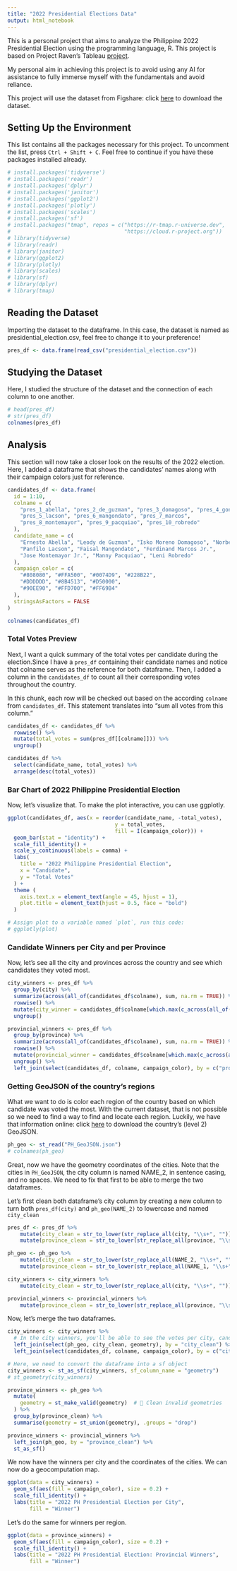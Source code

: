 ```yaml
---
title: "2022 Presidential Elections Data"
output: html_notebook
---
```


This is a personal project that aims to analyze the Philippine 2022 Presidential Election using the programming language, R. This project is based on Project Raven's Tableau [project](https://www.facebook.com/61562294530876/posts/pfbid02bwLWd45JfRSiCbmaFYBJRfM4WbYD6diK8rBAHRzoDjDwoZF8DWW8HZJ6gKJRhp9tl/). 

My personal aim in achieving this project is to avoid using any AI for assistance to fully immerse myself with the fundamentals and avoid reliance.

This project will use the dataset from Figshare: click [here](https://figshare.com/articles/dataset/2022_Presidential_Elections_Data/19755469?file=35101492) to download the dataset.

## Setting Up the Environment

This list contains all the packages necessary for this project. To uncomment the list, press `Ctrl + Shift + C`. Feel free to continue if you have these packages installed already.

```r
# install.packages('tidyverse')
# install.packages('readr')
# install.packages('dplyr')
# install.packages('janitor')
# install.packages('ggplot2')
# install.packages('plotly')
# install.packages('scales')
# install.packages('sf')
# install.packages("tmap", repos = c("https://r-tmap.r-universe.dev",
#                                    "https://cloud.r-project.org"))
# library(tidyverse)
# library(readr)
# library(janitor)
# library(ggplot2)
# library(plotly)
# library(scales)
# library(sf)
# library(dplyr)
# library(tmap)
```

## Reading the Dataset

Importing the dataset to the dataframe. In this case, the dataset is named as presidential_election.csv, feel free to change it to your preference!

```r
pres_df <- data.frame(read_csv("presidential_election.csv"))

```

## Studying the Dataset

Here, I studied the structure of the dataset and the connection of each column to one another.

```r
# head(pres_df)
# str(pres_df)
colnames(pres_df)
```

## Analysis 

This section will now take a closer look on the results of the 2022 election. Here, I added a dataframe that shows the candidates' names along with their campaign colors just for reference.

```r
candidates_df <- data.frame(
  id = 1:10,
  colname = c(
    "pres_1_abella", "pres_2_de_guzman", "pres_3_domagoso", "pres_4_gonzales", 
    "pres_5_lacson", "pres_6_mangondato", "pres_7_marcos", 
    "pres_8_montemayor", "pres_9_pacquiao", "pres_10_robredo"
  ),
  candidate_name = c(
    "Ernesto Abella", "Leody de Guzman", "Isko Moreno Domagoso", "Norberto Gonzales",
    "Panfilo Lacson", "Faisal Mangondato", "Ferdinand Marcos Jr.",
    "Jose Montemayor Jr.", "Manny Pacquiao", "Leni Robredo"
  ),
  campaign_color = c(
    "#808080", "#FFA500", "#0074D9", "#228B22",
    "#DDDDDD", "#8B4513", "#D50000",
    "#90EE90", "#FFD700", "#FF69B4"
  ),
  stringsAsFactors = FALSE
)

colnames(candidates_df)
```
### Total Votes Preview

Next, I want a quick summary of the total votes per candidate during the election.Since I have a `pres_df` containing their candidate names and notice that colname serves as the reference for both dataframe. Then, I added a column in the `candidates_df` to count all their corresponding votes throughout the country. 

In this chunk, each row will be checked out based on the according `colname` from `candidates_df`. This statement translates into "sum all votes from this column."

```r
candidates_df <- candidates_df %>%
  rowwise() %>%
  mutate(total_votes = sum(pres_df[[colname]])) %>%
  ungroup() 

candidates_df %>%
  select(candidate_name, total_votes) %>%
  arrange(desc(total_votes))
```

### Bar Chart of 2022 Philippine Presidential Election

Now, let's visualize that. To make the plot interactive, you can use ggplotly.

```r
ggplot(candidates_df, aes(x = reorder(candidate_name, -total_votes),
                                  y = total_votes,
                                  fill = I(campaign_color))) + 
  geom_bar(stat = "identity") +
  scale_fill_identity() + 
  scale_y_continuous(labels = comma) +
  labs(
    title = "2022 Philippine Presidential Election",
    x = "Candidate",
    y = "Total Votes"
  ) +
  theme (
    axis.text.x = element_text(angle = 45, hjust = 1),
    plot.title = element_text(hjust = 0.5, face = "bold")
  )

# Assign plot to a variable named `plot`, run this code:
# ggplotly(plot)  
```

### Candidate Winners per City and per Province

Now, let's see all the city and provinces across the country and see which candidates they voted most. 

```r
city_winners <- pres_df %>% 
  group_by(city) %>%
  summarize(across(all_of(candidates_df$colname), sum, na.rm = TRUE)) %>%
  rowwise() %>%
  mutate(city_winner = candidates_df$colname[which.max(c_across(all_of(candidates_df$colname)))]) %>%
  ungroup()

provincial_winners <- pres_df %>% 
  group_by(province) %>%
  summarize(across(all_of(candidates_df$colname), sum, na.rm = TRUE)) %>%
  rowwise() %>%
  mutate(provincial_winner = candidates_df$colname[which.max(c_across(all_of(candidates_df$colname)))]) %>%
  ungroup() %>% 
  left_join(select(candidates_df, colname, campaign_color), by = c("provincial_winner" = "colname"))
```

### Getting GeoJSON of the country's regions

What we want to do is color each region of the country based on which candidate was voted the most. With the current dataset, that is not possible so we need to find a way to find and locate each region. Luckily, we have that information online: click [here](https://gadm.org/download_country.html) to download the country's (level 2) GeoJSON. 

```r
ph_geo <- st_read("PH_GeoJSON.json")
# colnames(ph_geo)
```
Great, now we have the geometry coordinates of the cities. Note that the cities in `PH_GeoJSON`, the city column is named NAME_2, in sentence casing, and no spaces. We need to fix that first to be able to merge the two dataframes.

Let's first clean both dataframe's city column by creating a new column to turn both `pres_df(city)` and `ph_geo(NAME_2)` to lowercase and named `city_clean`

```r
pres_df <- pres_df %>%
    mutate(city_clean = str_to_lower(str_replace_all(city, "\\s+", ""))) %>% 
    mutate(province_clean = str_to_lower(str_replace_all(province, "\\s+", "")))

ph_geo <- ph_geo %>% 
    mutate(city_clean = str_to_lower(str_replace_all(NAME_2, "\\s+", ""))) %>% 
    mutate(province_clean = str_to_lower(str_replace_all(NAME_1, "\\s+", "")))

city_winners <- city_winners %>% 
    mutate(city_clean = str_to_lower(str_replace_all(city, "\\s+", "")))

provincial_winners <- provincial_winners %>% 
    mutate(province_clean = str_to_lower(str_replace_all(province, "\\s+", "")))
```

Now, let's merge the two dataframes.

```r
city_winners <- city_winners %>%
  # In the city winners, you'll be able to see the votes per city, candidate who won, their campaign color, and the city's geometry.
  left_join(select(ph_geo, city_clean, geometry), by = "city_clean") %>% 
  left_join(select(candidates_df, colname, campaign_color), by = c("city_winner" = "colname"))

# Here, we need to convert the dataframe into a sf object
city_winners <- st_as_sf(city_winners, sf_column_name = "geometry")
# st_geometry(city_winners)

province_winners <- ph_geo %>%
  mutate(
    geometry = st_make_valid(geometry)  # 🧹 Clean invalid geometries
  ) %>%
  group_by(province_clean) %>%
  summarise(geometry = st_union(geometry), .groups = "drop")

province_winners <- provincial_winners %>%
  left_join(ph_geo, by = "province_clean") %>%
  st_as_sf()
```

We now have the winners per city and the coordinates of the cities. We can now do a geocomputation map.

```r
ggplot(data = city_winners) +
  geom_sf(aes(fill = campaign_color), size = 0.2) +
  scale_fill_identity() +
  labs(title = "2022 PH Presidential Election per City",
       fill = "Winner")
```

Let's do the same for winners per region.

```r
ggplot(data = province_winners) +
  geom_sf(aes(fill = campaign_color), size = 0.2) +
  scale_fill_identity() +
  labs(title = "2022 PH Presidential Election: Provincial Winners",
       fill = "Winner")
```

